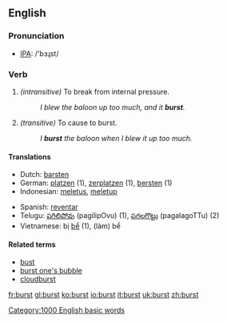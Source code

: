 ==English==

===Pronunciation===
*[[w:IPA|IPA]]: /'bɜɻst/

===Verb===
{{irregverb|'''to burst'''|'''bursts'''|'''burst'''|'''burst'''|'''[[bursting]]'''}}
#''(intransitive)'' To break from internal pressure.
#: ''I blew the baloon up too much, and it '''burst'''.''
#''(transitive)'' To cause to burst.
#: ''I '''burst''' the baloon when I blew it up too much.''

====Translations====
{{top}}
*Dutch: [[barsten]]
*German: [[platzen]] (1), [[zerplatzen]] (1), [[bersten]] (1)
*Indonesian: [[letus|meletus]], [[letup|meletup]]
{{mid}}
*Spanish: [[reventar]]
*Telugu: [[పగిలిపోవు]] (pagilipOvu) (1), [[పగలగొట్టు]] (pagalagoTTu) (2)
*Vietnamese: bị [[bể]] (1), (làm) bể
{{bottom}}

====Related terms====
*[[bust]]
*[[burst one's bubble]]
*[[cloudburst]]

[[Category:1000 English basic words]]

[[fr:burst]]
[[gl:burst]]
[[ko:burst]]
[[io:burst]]
[[it:burst]]
[[uk:burst]]
[[zh:burst]]